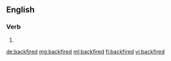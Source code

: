 ==English==

===Verb===
{{head|en|verb form}}

# {{en-past of|backfire}}

[[de:backfired]]
[[mg:backfired]]
[[ml:backfired]]
[[fi:backfired]]
[[vi:backfired]]